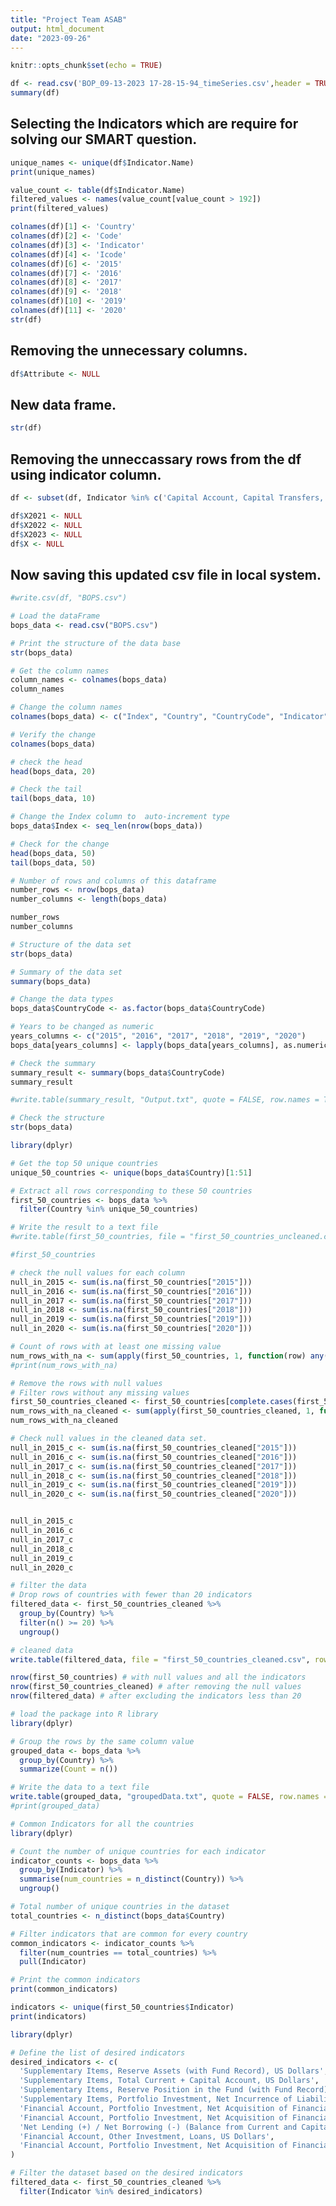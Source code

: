 ```yaml
---
title: "Project Team ASAB"
output: html_document
date: "2023-09-26"
---
```


```r
knitr::opts_chunk$set(echo = TRUE)
```

```r
df <- read.csv('BOP_09-13-2023 17-28-15-94_timeSeries.csv',header = TRUE)
summary(df)
```
## Selecting the Indicators which are require for solving our SMART question.

```r
unique_names <- unique(df$Indicator.Name)
print(unique_names)
```
```r
value_count <- table(df$Indicator.Name)
filtered_values <- names(value_count[value_count > 192])
print(filtered_values)
```

```r
colnames(df)[1] <- 'Country'
colnames(df)[2] <- 'Code'
colnames(df)[3] <- 'Indicator'
colnames(df)[4] <- 'Icode'
colnames(df)[6] <- '2015'
colnames(df)[7] <- '2016'
colnames(df)[8] <- '2017'
colnames(df)[9] <- '2018'
colnames(df)[10] <- '2019'
colnames(df)[11] <- '2020'
str(df)
```
## Removing the unnecessary columns.

```r
df$Attribute <- NULL

```

## New data frame.
```r
str(df)
```

## Removing the unneccassary rows from the df using indicator column.
```r
df <- subset(df, Indicator %in% c('Capital Account, Capital Transfers, Credit, US Dollars','Capital Account, Capital Transfers, Net, US Dollars','Capital Account, Total, Credit, US Dollars','Capital Account, Total, Debit, US Dollars','Capital Account, Total, Net, US Dollars','Current Account, Goods and Services, Credit, US Dollars','Current Account, Goods and Services, Debit, US Dollars','Current Account, Goods and Services, Services, Transport, Credit, US Dollars','Current Account, Goods and Services, Services, Transport, Debit, US Dollars','Current Account, Primary Income, Investment Income, Direct Investment, Credit, US Dollars','Current Account, Primary Income, Investment Income, Direct Investment, Debit, US Dollars','Supplementary Items, Reserve Assets (with Fund Record), US Dollars','Supplementary Items, Reserve Position in the Fund (with Fund Record), US Dollars','Financial Account, Net Lending (+) / Net Borrowing (-) (Balance from Financial Account), Direct Investment, Net Acquisition of Financial Assets, Equity and Investment Fund Shares, Equity Other Than Reinvestment of Earnings, US Dollars','Financial Account, Net Lending (+) / Net Borrowing (-) (Balance from Financial Account), Direct Investment, Net Acquisition of Financial Assets, Equity and Investment Fund Shares, US Dollars','Financial Account, Net Lending (+) / Net Borrowing (-) (Balance from Financial Account), Direct Investment, Net Acquisition of Financial Assets, US Dollars','Financial Account, Net Lending (+) / Net Borrowing (-) (Balance from Financial Account), Direct Investment, Net Incurrence of Liabilities, Debt Instruments, US Dollars','Financial Account, Other Investment, Loans, Net Acquisition of Financial Assets, US Dollars','Financial Account, Other Investment, Loans, Net Incurrence of Liabilities, General Government, Other Long-term, US Dollars','Financial Account, Other Investment, Loans, Net Incurrence of Liabilities, General Government, US Dollars','Financial Account, Other Investment, Loans, Net Incurrence of Liabilities, Other Sectors, Long-term, US Dollars','Financial Account, Other Investment, Loans, Net Incurrence of Liabilities, Other Sectors, US Dollars','Financial Account, Other Investment, Loans, Net Incurrence of Liabilities, US Dollars','Financial Account, Other Investment, Loans, US Dollars','Financial Account, Portfolio Investment, Net Acquisition of Financial Assets, Debt Securities, US Dollars','Financial Account, Portfolio Investment, Net Acquisition of Financial Assets, Equity and Investment Fund Shares, US Dollars','Financial Account, Portfolio Investment, Net Acquisition of Financial Assets, US Dollars','Financial Account, Portfolio Investment, Net Incurrence of Liabilities, Debt Securities, US Dollars','Net Lending (+) / Net Borrowing (-) (Balance from Current and Capital Account), US Dollars','Supplementary Items, Total Current + Capital Account, US Dollars','Supplementary Items, Portfolio Investment, Net Incurrence of Liabilities (Excluding Exceptional Financing), US Dollars'))
```


```r
df$X2021 <- NULL
df$X2022 <- NULL
df$X2023 <- NULL
df$X <- NULL
```


## Now saving this updated csv file in local system.
```r
#write.csv(df, "BOPS.csv")
```

```r
# Load the dataFrame
bops_data <- read.csv("BOPS.csv")

# Print the structure of the data base
str(bops_data)
```
```r

# Get the column names
column_names <- colnames(bops_data)
column_names
```

```r

# Change the column names
colnames(bops_data) <- c("Index", "Country", "CountryCode", "Indicator", "IndicatorCode", "2015", "2016", "2017", "2018", "2019", "2020")

# Verify the change
colnames(bops_data)

# check the head
head(bops_data, 20)

# Check the tail
tail(bops_data, 10)
```

```r
# Change the Index column to  auto-increment type
bops_data$Index <- seq_len(nrow(bops_data))

# Check for the change
head(bops_data, 50)
tail(bops_data, 50)
```

```r
# Number of rows and columns of this dataframe
number_rows <- nrow(bops_data)
number_columns <- length(bops_data)

number_rows
number_columns
```

```r
# Structure of the data set
str(bops_data)

# Summary of the data set
summary(bops_data)
```

```r
# Change the data types
bops_data$CountryCode <- as.factor(bops_data$CountryCode)

# Years to be changed as numeric
years_columns <- c("2015", "2016", "2017", "2018", "2019", "2020")
bops_data[years_columns] <- lapply(bops_data[years_columns], as.numeric)

```

```r
# Check the summary
summary_result <- summary(bops_data$CountryCode)
summary_result

#write.table(summary_result, "Output.txt", quote = FALSE, row.names = TRUE)

# Check the structure
str(bops_data)
```

```r
library(dplyr)

# Get the top 50 unique countries
unique_50_countries <- unique(bops_data$Country)[1:51]

# Extract all rows corresponding to these 50 countries
first_50_countries <- bops_data %>%
  filter(Country %in% unique_50_countries)

# Write the result to a text file
#write.table(first_50_countries, file = "first_50_countries_uncleaned.csv", row.names = FALSE, sep = "\t")

#first_50_countries
```

```r
# check the null values for each column
null_in_2015 <- sum(is.na(first_50_countries["2015"]))
null_in_2016 <- sum(is.na(first_50_countries["2016"]))
null_in_2017 <- sum(is.na(first_50_countries["2017"]))
null_in_2018 <- sum(is.na(first_50_countries["2018"]))
null_in_2019 <- sum(is.na(first_50_countries["2019"]))
null_in_2020 <- sum(is.na(first_50_countries["2020"]))

# Count of rows with at least one missing value
num_rows_with_na <- sum(apply(first_50_countries, 1, function(row) any(is.na(row))))
#print(num_rows_with_na)

# Remove the rows with null values
# Filter rows without any missing values
first_50_countries_cleaned <- first_50_countries[complete.cases(first_50_countries), ]
num_rows_with_na_cleaned <- sum(apply(first_50_countries_cleaned, 1, function(row) any(is.na(row))))
num_rows_with_na_cleaned

# Check null values in the cleaned data set.
null_in_2015_c <- sum(is.na(first_50_countries_cleaned["2015"]))
null_in_2016_c <- sum(is.na(first_50_countries_cleaned["2016"]))
null_in_2017_c <- sum(is.na(first_50_countries_cleaned["2017"]))
null_in_2018_c <- sum(is.na(first_50_countries_cleaned["2018"]))
null_in_2019_c <- sum(is.na(first_50_countries_cleaned["2019"]))
null_in_2020_c <- sum(is.na(first_50_countries_cleaned["2020"]))


null_in_2015_c
null_in_2016_c
null_in_2017_c
null_in_2018_c
null_in_2019_c
null_in_2020_c
```

```r

# filter the data
# Drop rows of countries with fewer than 20 indicators
filtered_data <- first_50_countries_cleaned %>%
  group_by(Country) %>%
  filter(n() >= 20) %>%
  ungroup()

# cleaned data
write.table(filtered_data, file = "first_50_countries_cleaned.csv", row.names = FALSE, sep = "\t")
```

```r
nrow(first_50_countries) # with null values and all the indicators
nrow(first_50_countries_cleaned) # after removing the null values
nrow(filtered_data) # after excluding the indicators less than 20
```

```r
# load the package into R library
library(dplyr)

# Group the rows by the same column value
grouped_data <- bops_data %>%
  group_by(Country) %>%
  summarize(Count = n())

# Write the data to a text file
write.table(grouped_data, "groupedData.txt", quote = FALSE, row.names = TRUE)
#print(grouped_data)
```

```r

# Common Indicators for all the countries
library(dplyr)

# Count the number of unique countries for each indicator
indicator_counts <- bops_data %>%
  group_by(Indicator) %>%
  summarise(num_countries = n_distinct(Country)) %>%
  ungroup()

# Total number of unique countries in the dataset
total_countries <- n_distinct(bops_data$Country)

# Filter indicators that are common for every country
common_indicators <- indicator_counts %>%
  filter(num_countries == total_countries) %>%
  pull(Indicator)

# Print the common indicators
print(common_indicators)

```

```r
indicators <- unique(first_50_countries$Indicator)
print(indicators)
```

```r
library(dplyr)

# Define the list of desired indicators
desired_indicators <- c(
  'Supplementary Items, Reserve Assets (with Fund Record), US Dollars',
  'Supplementary Items, Total Current + Capital Account, US Dollars',
  'Supplementary Items, Reserve Position in the Fund (with Fund Record), US Dollars',
  'Supplementary Items, Portfolio Investment, Net Incurrence of Liabilities (Excluding Exceptional Financing), US Dollars',
  'Financial Account, Portfolio Investment, Net Acquisition of Financial Assets, US Dollars',
  'Financial Account, Portfolio Investment, Net Acquisition of Financial Assets, Equity and Investment Fund Shares, US Dollars',
  'Net Lending (+) / Net Borrowing (-) (Balance from Current and Capital Account), US Dollars',
  'Financial Account, Other Investment, Loans, US Dollars',
  'Financial Account, Portfolio Investment, Net Acquisition of Financial Assets, Debt Securities, US Dollars'
)

# Filter the dataset based on the desired indicators
filtered_data <- first_50_countries_cleaned %>%
  filter(Indicator %in% desired_indicators)

```











